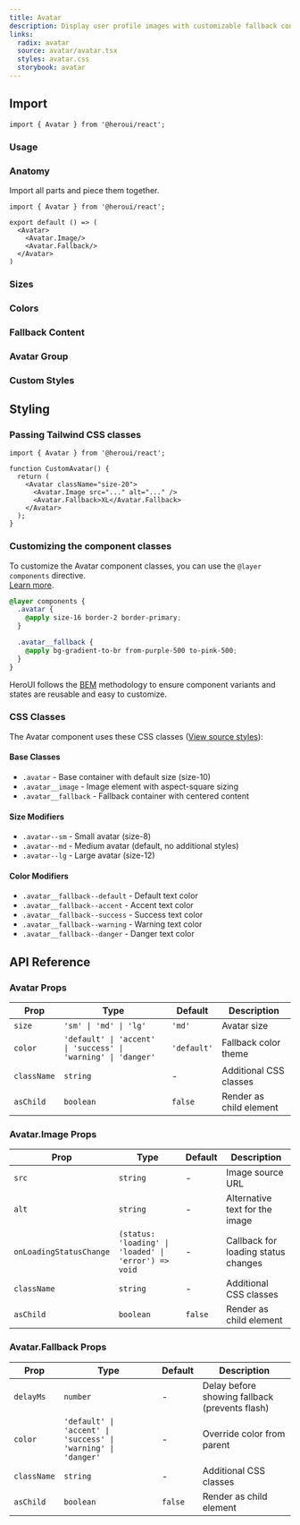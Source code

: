 ```yaml
---
title: Avatar
description: Display user profile images with customizable fallback content
links:
  radix: avatar
  source: avatar/avatar.tsx
  styles: avatar.css
  storybook: avatar
---
```


## Import

```tsx
import { Avatar } from '@heroui/react';
```

### Usage

<ComponentPreview name="avatar-basic" />

### Anatomy

Import all parts and piece them together.

```tsx
import { Avatar } from '@heroui/react';

export default () => (
  <Avatar>
    <Avatar.Image/>
    <Avatar.Fallback/>
  </Avatar>
)
```

### Sizes

<ComponentPreview name="avatar-sizes" />

### Colors

<ComponentPreview name="avatar-colors" />

### Fallback Content

<ComponentPreview name="avatar-fallback" />

### Avatar Group

<ComponentPreview name="avatar-group" />

### Custom Styles

<ComponentPreview name="avatar-custom-styles" />

## Styling

### Passing Tailwind CSS classes

```tsx
import { Avatar } from '@heroui/react';

function CustomAvatar() {
  return (
    <Avatar className="size-20">
      <Avatar.Image src="..." alt="..." />
      <Avatar.Fallback>XL</Avatar.Fallback>
    </Avatar>
  );
}
```

### Customizing the component classes

To customize the Avatar component classes, you can use the `@layer components` directive.
<br/>[Learn more](https://tailwindcss.com/docs/adding-custom-styles#adding-component-classes).

```css
@layer components {
  .avatar {
    @apply size-16 border-2 border-primary;
  }

  .avatar__fallback {
    @apply bg-gradient-to-br from-purple-500 to-pink-500;
  }
}
```

HeroUI follows the [BEM](https://getbem.com/) methodology to ensure component variants and states are reusable and easy to customize.

### CSS Classes

The Avatar component uses these CSS classes ([View source styles](https://github.com/heroui-inc/heroui/blob/v3/packages/styles/components/avatar.css)):

#### Base Classes
- `.avatar` - Base container with default size (size-10)
- `.avatar__image` - Image element with aspect-square sizing
- `.avatar__fallback` - Fallback container with centered content

#### Size Modifiers
- `.avatar--sm` - Small avatar (size-8)
- `.avatar--md` - Medium avatar (default, no additional styles)
- `.avatar--lg` - Large avatar (size-12)

#### Color Modifiers
- `.avatar__fallback--default` - Default text color
- `.avatar__fallback--accent` - Accent text color
- `.avatar__fallback--success` - Success text color
- `.avatar__fallback--warning` - Warning text color
- `.avatar__fallback--danger` - Danger text color

## API Reference

### Avatar Props

| Prop | Type | Default | Description |
|------|------|---------|-------------|
| `size` | `'sm' \| 'md' \| 'lg'` | `'md'` | Avatar size |
| `color` | `'default' \| 'accent' \| 'success' \| 'warning' \| 'danger'` | `'default'` | Fallback color theme |
| `className` | `string` | - | Additional CSS classes |
| `asChild` | `boolean` | `false` | Render as child element |

### Avatar.Image Props

| Prop | Type | Default | Description |
|------|------|---------|-------------|
| `src` | `string` | - | Image source URL |
| `alt` | `string` | - | Alternative text for the image |
| `onLoadingStatusChange` | `(status: 'loading' \| 'loaded' \| 'error') => void` | - | Callback for loading status changes |
| `className` | `string` | - | Additional CSS classes |
| `asChild` | `boolean` | `false` | Render as child element |

### Avatar.Fallback Props

| Prop | Type | Default | Description |
|------|------|---------|-------------|
| `delayMs` | `number` | - | Delay before showing fallback (prevents flash) |
| `color` | `'default' \| 'accent' \| 'success' \| 'warning' \| 'danger'` | - | Override color from parent |
| `className` | `string` | - | Additional CSS classes |
| `asChild` | `boolean` | `false` | Render as child element |
